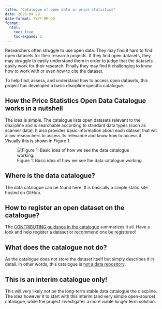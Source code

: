 ```yaml
---
title: "Catalogue of open data in price statistics"
date: 2025-04-28
date-format: YYYY-MM-DD
format:
  html:
    toc: true
    toc-expand: 2
---
```


Researchers often struggle to use open data. They may find it hard to find open datasets for their research projects. If they find open datasets, they may struggle to easily understand them in order to judge that the datasets easily work for their research. Finally they may find it challenging to know how to work with or even how to cite the dataset.

To help find, assess, and understand how to access open datasets, this project has developed a basic discipline specific catalogue.

## How the Price Statistics Open Data Catalogue works in a nutshell

The idea is simple. The catalogue lists open datasets relevant to the discipline and is searchable according to standard data types (such as scanner data). It also provides basic information about each dataset that will allow researchers to assess its relevance and know how to access it. Visually this is shown in Figure 1.

![Figure 1: Basic idea of how we see the data catalogue working.](/docs/images/data-catalogue-idea.svg)

## Where is the data catalogue?

The data catalogue can be found here. It is basically a simple static site hosted on GitHub.

## How to register an open dataset on the catalogue?

The [CONTRIBUTING guidance in the catalogue](https://github.com/UN-Task-Team-for-Scanner-Data/price-stats-data-catalogue/blob/main/CONTRIBUTING.md) summarizes it all. Have a look and help register a dataset or recommend one be registered!

## What does the catalogue not do?

As the catalogue does not store the dataset itself but simply describes it in detail. In other words, this catalogue is [not a data repository](https://book.the-turing-way.org/reproducible-research/rdm/rdm-repository#rr-rdm-repository-select).

::: callout-note
## This is an interim catalogue only!

This will very likely not be the long-term stable data catalogue the discpline. The idea however it to start with this interim (and very simple open-source) catalogue, while the project investigates a more viable longer term solution.
:::